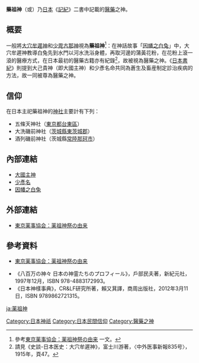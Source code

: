'''藥祖神'''（{{lang|ja|ムトウシン}}或{{lang|ja|ムトウノカミ}}）乃[[日本|日本]]《[[記紀|記紀]]》二書中記載的[[醫藥|醫藥]]之神。

== 概要 ==
一般將[[大國主神|大穴牟遲神]]和[[少彥名|少毘古那神]]視為'''藥祖神'''<ref>參考{{ja}}[http://www.yakujikyo.or.jp/matsuri/history.html 東京薬事協会：薬祖神祭の由来] {{Wayback|url=http://www.yakujikyo.or.jp/matsuri/history.html |date=20120825003220 }}一文。</ref>：在神話故事「[[因幡之白兔|因幡之白兔]]」中，大穴牟遲神教導白兔先到水門以河水洗浴身體，再取河邊的蒲黃花粉，在花粉上滾一滾的醫療方式，在日本最初的醫藥古籍亦有紀錄<ref>請見《史談-日本医史：大穴牟遲神》，富士川游著，〈中外医事新報835号〉，1915年，頁47。</ref>，故被視為醫藥之神。《[[日本書紀|日本書紀]]》則提到大己貴神（即大國主神）和少彥名命共同為蒼生及畜産制定診治疾病的方法，故一同被尊為醫藥之神。

== 信仰 ==
在日本主祀藥祖神的[[神社|神社]]主要計有下列：
* 五條天神社（[[東京都|東京都]][[台東區|台東區]]）
* 大洗磯前神社（[[茨城縣|茨城縣]][[東茨城郡|東茨城郡]]）
* 酒列磯前神社（茨城縣[[常陸那珂市|常陸那珂市]]）

== 內部連結 ==
* [[大國主神|大國主神]]
* [[少彥名|少彥名]]
* [[因幡之白兔|因幡之白兔]]

== 外部連結 ==
* {{ja}}[https://web.archive.org/web/20120825003220/http://www.yakujikyo.or.jp/matsuri/history.html 東京薬事協会：薬祖神祭の由来]

== 參考資料 ==
* {{ja}}[https://web.archive.org/web/20120825003220/http://www.yakujikyo.or.jp/matsuri/history.html 東京薬事協会：薬祖神祭の由来]
* 《八百万の神々 日本の神霊たちのプロフィール》，戶部民夫著，新紀元社，1997年12月，ISBN 978-4883172993。
* 《日本神樣事典》，CR&LF研究所著，賴又萁譯，商周出版社，2012年3月11日，ISBN 9789862721315。
{{Reflist}}

[[Category:日本神祇|Category:日本神祇]]
[[Category:日本民間信仰|Category:日本民間信仰]]
[[Category:醫藥之神|Category:醫藥之神]]

[[ja:薬祖神|ja:薬祖神]]